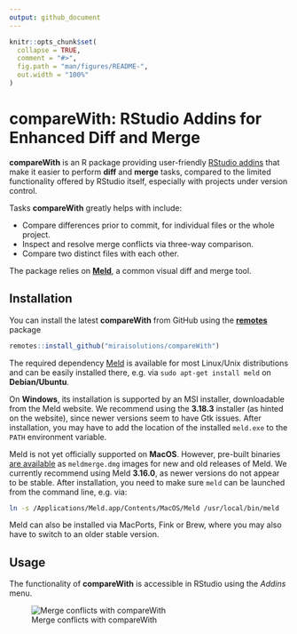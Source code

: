 ```yaml
---
output: github_document
---
```


<!-- README.md is generated from README.Rmd. Please edit that file -->

```r
knitr::opts_chunk$set(
  collapse = TRUE,
  comment = "#>",
  fig.path = "man/figures/README-",
  out.width = "100%"
)
```


# compareWith: RStudio Addins for Enhanced Diff and Merge

**compareWith** is an R package providing user-friendly [RStudio addins](https://rstudio.github.io/rstudioaddins/) that make it easier to perform **diff** and **merge** tasks, compared to the limited functionality offered by RStudio itself, especially with projects under version control.

Tasks **compareWith** greatly helps with include:

- Compare differences prior to commit, for individual files or the whole project.
- Inspect and resolve merge conflicts via three-way comparison.
- Compare two distinct files with each other.

The package relies on [**Meld**](http://meldmerge.org/), a common visual diff and merge tool.


## Installation

You can install the latest **compareWith** from GitHub using the [**remotes**](https://CRAN.R-project.org/package=remotes) package
```r
remotes::install_github("miraisolutions/compareWith")
```

The required dependency [Meld](http://meldmerge.org) is available for most Linux/Unix distributions and can be easily installed there, e.g. via `sudo apt-get install meld` on **Debian/Ubuntu**.

On **Windows**, its installation is supported by an MSI installer, downloadable from the Meld website. We recommend using the **3.18.3** installer (as hinted on the website), since newer versions seem to have Gtk issues. After installation, you may have to add the location of the installed `meld.exe` to the `PATH` environment variable.

Meld is not yet officially supported on **MacOS**. However, pre-built binaries [are available](https://github.com/yousseb/meld/releases) as `meldmerge.dmg` images for new and old releases of Meld. We currently recommend using Meld **3.16.0**, as newer versions do not appear to be stable. After installation, you need to make sure `meld` can be launched from the command line, e.g. via:
```bash
ln -s /Applications/Meld.app/Contents/MacOS/Meld /usr/local/bin/meld
```
Meld can also be installed via MacPorts, Fink or Brew, where you may also have to switch to an older stable version.


## Usage

The functionality of **compareWith** is accessible in RStudio using the _Addins_ menu.

![Merge conflicts with compareWith](man/figures/compareWith-RStudioAddins.gif)
